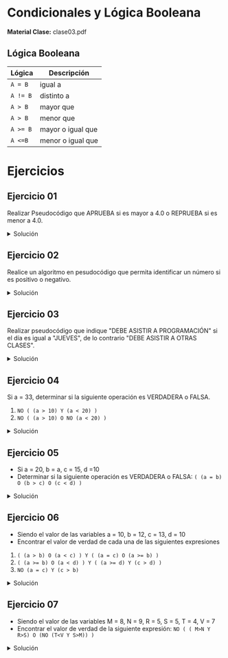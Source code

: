 
# Condicionales y Lógica Booleana
**Material Clase:** <ExternalLink href="/ti3v11/docs/clase03.pdf">clase03.pdf</ExternalLink>

## Lógica Booleana
|Lógica|Descripción|
|---|---|
|`A = B`| igual a|
|`A != B`| distinto a|
|`A > B`| mayor que |
|`A > B`| menor que|
|`A >= B`| mayor o igual que|
|`A <=B`| menor o igual que|

# Ejercicios

## Ejercicio 01
Realizar Pseudocódigo que APRUEBA si es mayor a 4.0 o REPRUEBA si es menor a 4.0.

<details>
    <summary>Solución</summary>

```js
inicio
    leer(nota)
    si (nota > 4.0) entonces
        escribir("aprueba")
    finsi
    si_no
        escribir("reprueba")
    finsi
fin
```
</details>

## Ejercicio 02
Realice un algoritmo en pesudocódigo que permita identificar un número si es positivo o negativo.

<details>
    <summary>Solución</summary>

```js
inicio
    leer(número)
    si (dígito > 0) entonces
        escribir("el número es positivo")
    finsi
    si (dígito < 0) entonces
        escribir("el número es negativo")
    finsi
    si_no
        escribir("el número es neutro")
    finsi
fin
```
</details>


## Ejercicio 03
Realizar pseudocódigo que indique "DEBE ASISTIR A PROGRAMACIÓN" si el día es igual a "JUEVES", de lo contrario "DEBE ASISTIR A OTRAS CLASES".

<details>
    <summary>Solución</summary>

```js
inicio
    leer(día)
    si (día = "JUEVES") entonces
        escribir("DEBE ASISTIR A PROGRAMACIÓN")
    finsi
    si_no
        escribir("DEBE ASISTIR A OTRAS CLASES")
    finsi
fin
```
</details>


## Ejercicio 04
Si a = 33, determinar si la siguiente operación es VERDADERA o FALSA.

1. `NO ( (a > 10) Y (a < 20) )`
2. `NO ( (a > 10) O NO (a < 20) )`

<details>
    <summary>Solución</summary>

<br/>
Sea:
- (a > 10): verdadero
- (a < 20): falso

Entonces:
1. NO ( (a > 10) Y (a < 20) )
    - NO ( verdadero Y falso )
    - NO (falso)
    - verdadero

2. NO ( (a > 10) O NO (a < 20) )
    - NO ( verdadero O falso )
    - NO (verdadero)
    - falso
</details>

## Ejercicio 05
- Si a = 20, b = a, c = 15, d =10
- Determinar si la siguiente operación es VERDADERA o FALSA: `( (a = b) O (b > c) O (c < d) )`

<details>
    <summary>Solución</summary>

<br/>
Sea:
- (a = b): verdadero
- (b > c): verdadero
- (c < d): falso

Entonces:
( (a = b) O (b > c) O (c < d) )
  - ( verdadero O verdadero O falso )
  - ( verdadero O verdadero )
  - verdadero

</details>

## Ejercicio 06
- Siendo el valor de las variables a = 10, b = 12, c = 13, d = 10
- Encontrar el valor de verdad de cada una de las siguientes expresiones


1. `( (a > b) O (a < c) ) Y ( (a = c) O (a >= b) )`
2. `( (a >= b) O (a < d) ) Y ( (a >= d) Y (c > d) )`
3. `NO (a = c) Y (c > b)`

<details>
    <summary>Solución</summary>

<br/>
Sea:
- (a > b): falso
- (a < c): verdadero
- (a = c): falso
- (a >= b): falso
- (a < d): falso
- (a >= d): verdadero
- (c > d): verdadero
- (a = c): falso
- (c > b): verdadero

Entonces:
1. ( (a > b) O (a < c) ) Y ( (a = c) O (a >= b) )
    - ( falso O verdadero ) Y ( falso O falso )
    - (verdadero) Y (falso)
    - falso

2. ( (a >= b) O (a < d) ) Y ( (a >= d) Y (c > d) )
    - ( falso O falso ) Y ( verdadero Y verdadero )
    - (falso) Y (verdadero)
    - falso

3. NO (a = c) Y (c > b)
    - NO (falso) Y (verdadero)
    - (verdadero) Y (verdadero)
    - verdadero

</details>

## Ejercicio 07
- Siendo el valor de las variables M = 8, N = 9, R = 5, S = 5, T = 4, V = 7
- Encontrar el valor de verdad de la siguiente expresión: `NO ( ( M>N Y R>S) O (NO (T<V Y S>M)) )`

<details>
    <summary>Solución</summary>

Sea:
- M\>N: falso
- R\>S: falso
- T\<V: verdadero
- S\>M: falso

Entonces:
NO ( ( M\>N Y R\>S) O (NO (T\<V Y S\>M)) )
  - NO ( ( falso Y falso) O (NO (verdadero Y falso)) )
  - NO ( (falso) O (NO (falso)) )
  - NO ( (falso) O (verdadero) )
  - NO ( verdadero )`
  - falso

</details>
